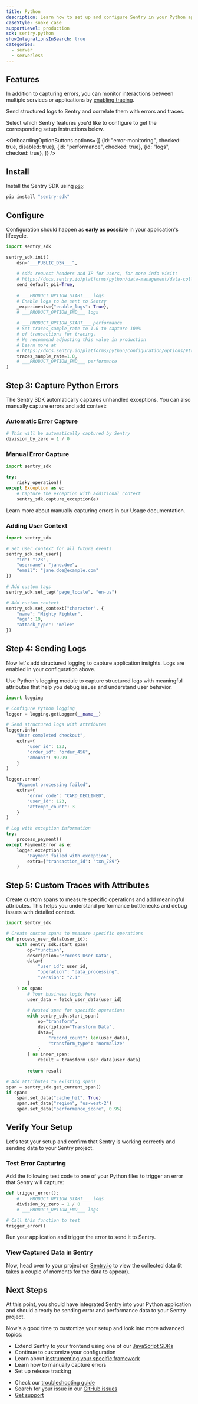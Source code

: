 ```yaml
---
title: Python
description: Learn how to set up and configure Sentry in your Python application, capture your first errors, and view them in Sentry.
caseStyle: snake_case
supportLevel: production
sdk: sentry.python
showIntegrationsInSearch: true
categories:
  - server
  - serverless
---
```


<PlatformContent includePath="llm-steering" />

<PlatformContent includePath="getting-started-prerequisites" />

## Features

In addition to capturing errors, you can monitor interactions between multiple services or applications by [enabling tracing](/concepts/key-terms/tracing/). 

Send <PlatformLink to="/platforms/python/logs/">structured logs</PlatformLink> to Sentry and correlate them with errors and traces.

Select which Sentry features you'd like to configure to get the corresponding setup instructions below.

<OnboardingOptionButtons
  options={[
    {id: "error-monitoring", checked: true, disabled: true},
    {id: "performance", checked: true},
    {id: "logs", checked: true},
  ]}
/>

## Install

Install the Sentry SDK using [`pip`](https://pip.pypa.io/en/stable/):

```bash {tabTitle:pip}
pip install "sentry-sdk"
```

## Configure

Configuration should happen as **early as possible** in your application's lifecycle.



```python {filename:main.py}
import sentry_sdk

sentry_sdk.init(
    dsn="___PUBLIC_DSN___",
    
    # Adds request headers and IP for users, for more info visit:
    # https://docs.sentry.io/platforms/python/data-management/data-collected/
    send_default_pii=True,
    
    # ___PRODUCT_OPTION_START___ logs
    # Enable logs to be sent to Sentry
    _experiments={"enable_logs": True},
    # ___PRODUCT_OPTION_END___ logs
    
    # ___PRODUCT_OPTION_START___ performance
    # Set traces_sample_rate to 1.0 to capture 100%
    # of transactions for tracing.
    # We recommend adjusting this value in production
    # Learn more at
    # https://docs.sentry.io/platforms/python/configuration/options/#traces-sample-rate
    traces_sample_rate=1.0,
    # ___PRODUCT_OPTION_END___ performance
)
```

## Step 3: Capture Python Errors

The Sentry SDK automatically captures unhandled exceptions. You can also manually capture errors and add context:

### Automatic Error Capture

```python
# This will be automatically captured by Sentry
division_by_zero = 1 / 0
```

### Manual Error Capture

```python
import sentry_sdk

try:
    risky_operation()
except Exception as e:
    # Capture the exception with additional context
    sentry_sdk.capture_exception(e)
```

<Alert>

Learn more about manually capturing errors in our <PlatformLink to="/usage/">Usage documentation</PlatformLink>.

</Alert>

### Adding User Context

```python
import sentry_sdk

# Set user context for all future events
sentry_sdk.set_user({
    "id": "123",
    "username": "jane.doe",
    "email": "jane.doe@example.com"
})

# Add custom tags
sentry_sdk.set_tag("page_locale", "en-us")

# Add custom context
sentry_sdk.set_context("character", {
    "name": "Mighty Fighter",
    "age": 19,
    "attack_type": "melee"
})
```

<OnboardingOption optionId="performance">

<OnboardingOption optionId="logs">

## Step 4: Sending Logs

Now let's add structured logging to capture application insights. Logs are enabled in your configuration above.

Use Python's logging module to capture structured logs with meaningful attributes that help you debug issues and understand user behavior.

```python
import logging

# Configure Python logging
logger = logging.getLogger(__name__)

# Send structured logs with attributes
logger.info(
    "User completed checkout",
    extra={
        "user_id": 123,
        "order_id": "order_456",
        "amount": 99.99
    }
)

logger.error(
    "Payment processing failed",
    extra={
        "error_code": "CARD_DECLINED",
        "user_id": 123,
        "attempt_count": 3
    }
)

# Log with exception information
try:
    process_payment()
except PaymentError as e:
    logger.exception(
        "Payment failed with exception",
        extra={"transaction_id": "txn_789"}
    )
```

</OnboardingOption>

## Step 5: Custom Traces with Attributes

Create custom spans to measure specific operations and add meaningful attributes. This helps you understand performance bottlenecks and debug issues with detailed context.

```python
import sentry_sdk

# Create custom spans to measure specific operations
def process_user_data(user_id):
    with sentry_sdk.start_span(
        op="function",
        description="Process User Data",
        data={
            "user_id": user_id,
            "operation": "data_processing",
            "version": "2.1"
        }
    ) as span:
        # Your business logic here
        user_data = fetch_user_data(user_id)
        
        # Nested span for specific operations
        with sentry_sdk.start_span(
            op="transform",
            description="Transform Data",
            data={
                "record_count": len(user_data),
                "transform_type": "normalize"
            }
        ) as inner_span:
            result = transform_user_data(user_data)
            
        return result

# Add attributes to existing spans
span = sentry_sdk.get_current_span()
if span:
    span.set_data("cache_hit", True)
    span.set_data("region", "us-west-2")
    span.set_data("performance_score", 0.95)
```

</OnboardingOption>

## Verify Your Setup

Let's test your setup and confirm that Sentry is working correctly and sending data to your Sentry project.

### Test Error Capturing

Add the following test code to one of your Python files to trigger an error that Sentry will capture:

```python
def trigger_error():
    # ___PRODUCT_OPTION_START___ logs
    division_by_zero = 1 / 0
    # ___PRODUCT_OPTION_END___ logs

# Call this function to test
trigger_error()
```

Run your application and trigger the error to send it to Sentry.


<PlatformContent includePath="getting-started-browser-sandbox-warning" />

### View Captured Data in Sentry

Now, head over to your project on [Sentry.io](https://sentry.io) to view the collected data (it takes a couple of moments for the data to appear).

<PlatformContent includePath="getting-started-verify-locate-data" />

## Next Steps

At this point, you should have integrated Sentry into your Python application and should already be sending error and performance data to your Sentry project.

Now's a good time to customize your setup and look into more advanced topics:

- Extend Sentry to your frontend using one of our [JavaScript SDKs](/)
- Continue to <PlatformLink to="/configuration">customize your configuration</PlatformLink>
- Learn about [instrumenting your specific framework](/platforms/python/integrations/)
- Learn how to <PlatformLink to="/usage">manually capture errors</PlatformLink>
- Set up <PlatformLink to="/configuration/releases/">release tracking</PlatformLink>

<PlatformContent includePath="getting-started-features-expandable" />

<PlatformContent includePath="getting-started-tunneling" />

<Expandable permalink={false} title="Are you having problems setting up the SDK?">

- Check our [troubleshooting guide](/platforms/python/troubleshooting/)
- Search for your issue in our [GitHub issues](https://github.com/getsentry/sentry-python/issues)
- [Get support](https://sentry.zendesk.com/hc/en-us/)

</Expandable>
